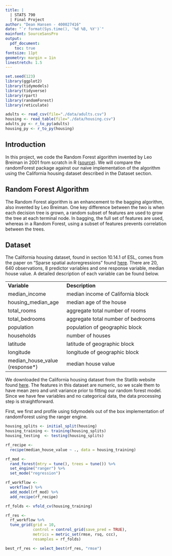 ```yaml
---
title: |
  | STATS 790
  | Final Project
author: "Dean Hansen - 400027416"
date: "`r format(Sys.time(), '%d %B, %Y')`"
mainfont: SourceSansPro
output: 
  pdf_document:
    toc: true
fontsize: 11pt
geometry: margin = 1in
linestretch: 1.5
---
```


```r
set.seed(123)
library(ggplot2)
library(tidymodels)
library(tidyverse)
library(rpart)
library(randomForest)
library(reticulate)

adults <- read_csv(file="./data/adults.csv")
housing <- read_table(file="./data/housing.csv")
adults_py <- r_to_py(adults)
housing_py <- r_to_py(housing)
```

\newpage

## Introduction

In this project, we code the Random Forest algorithm invented by Leo Breiman in 2001 from scratch in R ([source](https://link.springer.com/article/10.1023/a:1010933404324)). We will compare the randomForest package against our naive implementation of the algorithm using the California housing dataset described in the Dataset section. 

## Random Forest Algorithm

The Random Forest algorithm is an enhancement to the bagging algorithm, also invented by Leo Breiman. One key difference between the two is when each decision tree is grown, a random subset of features are used to grow the tree at each terminal node. In bagging, the full set of features are used, whereas in a Random Forest, using a subset of features prevents correlation between the trees.

## Dataset

The California housing dataset, found in section 10.14.1 of ESL, comes from the paper on "Sparse spatial autoregressions" found [here](https://www.sciencedirect.com/science/article/pii/S016771529600140X). There are $20,640$ observations, $8$ predictor variables and one response variable, median house value. A detailed description of each variable can be found below.

|                   |                                                             |
|:-------------------------|:---------------------------------------------|
| **Variable**      | **Description**                                             |
| median_income            | median income of California block                    |
| housing_median_age           | median age of the house                          |
| total_rooms               | aggregate total number of rooms                     |
| total_bedrooms              | aggregate total number of bedrooms                |
| population               | population of geographic block                       |
| households               | number of houses                                     |
| latitude           | latitude of geographic block                               |
| longitude             | longitude of geographic block                           |
| median_house_value (response\*) | median house value                            |

We downloaded the California housing dataset from the Statlib website found [here](http://lib.stat.cmu.edu/datasets/). The features in this dataset are numeric, so we scale them to have mean zero and unit variance prior to fitting our random forest model. Since we have few variables and no categorical data, the data processing step is straightforward.

First, we first and profile using tidymodels out of the box implementation of randomForest using the ranger engine.

```r
housing_splits <- initial_split(housing)
housing_training <- training(housing_splits)
housing_testing  <- testing(housing_splits)

rf_recipe <- 
  recipe(median_house_value ~ ., data = housing_training)

rf_mod <- 
  rand_forest(mtry = tune(), trees = tune()) %>% 
  set_engine("ranger") %>% 
  set_mode("regression")

rf_workflow <- 
  workflow() %>% 
  add_model(rf_mod) %>% 
  add_recipe(rf_recipe)

rf_folds <- vfold_cv(housing_training)

rf_res <- 
  rf_workflow %>% 
  tune_grid(grid = 10,
            control = control_grid(save_pred = TRUE),
            metrics = metric_set(rmse, rsq, ccc),
            resamples = rf_folds)

best_rf_res <- select_best(rf_res, "rmse")
```






